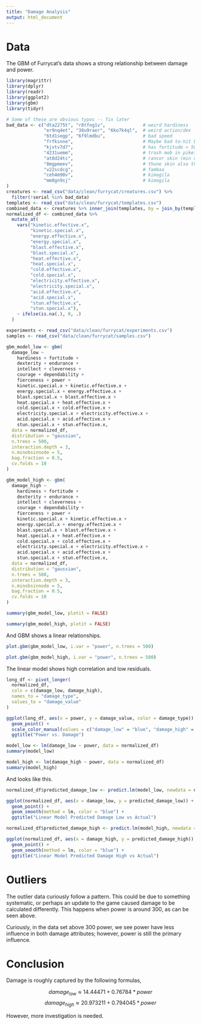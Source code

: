 ```yaml
---
title: "Damage Analysis"
output: html_document
---
```


# Data

The GBM of Furrycat's data shows a strong relationship between damage and power.


```r
library(magrittr)
library(dplyr)
library(readr)
library(ggplot2)
library(gbm)
library(tidyr)

# Some of these are obvious typos -- fix later
bad_data <- c("dta2275t", "r8tfng1v",              # weird hardiness
              "er9nq4et", "38u9raer", "6ko7k4ql",  # weird action/dex
              "6td1segp", "6f9lmdbu",              # bad speed
              "frfksnne",                          # Maybe bad to-hit but interesting...
              "kjvtv7d7",                          # has fortitude < 500 AND light armor?
              "4231uemm",                          # trash mob in piket skin (min cl 25) that throws off CL calculations
              "at8d24tc",                          # rancor skin (min cl 35) also throwing off cl calculations
              "8mgpmeev",                          # thune skin also throwing off cl
              "v22scdcg",                          # fambaa
              "ceh4m90v",                          # kimogila
              "mm8gn9sj"                           # kimogila
)
creatures <- read_csv("data/clean/furrycat/creatures.csv") %>%
  filter(!serial %in% bad_data)
templates <- read_csv("data/clean/furrycat/templates.csv")
combined_data <- creatures %>% inner_join(templates, by = join_by(template_id == serial))
normalized_df <- combined_data %>%
  mutate_at(
    vars("kinetic.effective.x",
         "kinetic.special.x",
         "energy.effective.x",
         "energy.special.x",
         "blast.effective.x",
         "blast.special.x",
         "heat.effective.x",
         "heat.special.x",
         "cold.effective.x",
         "cold.special.x",
         "electricity.effective.x",
         "electricity.special.x",
         "acid.effective.x",
         "acid.special.x",
         "stun.effective.x",
         "stun.special.x"),
    ~ ifelse(is.na(.), 0, .)
  )

experiments <- read_csv("data/clean/furrycat/experiments.csv")
samples <- read_csv("data/clean/furrycat/samples.csv")
```

```r
gbm_model_low <- gbm(
  damage_low ~     
    hardiness + fortitude +
    dexterity + endurance +
    intellect + cleverness +
    courage + dependability +
    fierceness + power +
    kinetic.special.x + kinetic.effective.x +
    energy.special.x + energy.effective.x +
    blast.special.x + blast.effective.x +
    heat.special.x + heat.effective.x +
    cold.special.x + cold.effective.x +
    electricity.special.x + electricity.effective.x +
    acid.special.x + acid.effective.x +
    stun.special.x + stun.effective.x,
  data = normalized_df,
  distribution = "gaussian",
  n.trees = 500,
  interaction.depth = 3,
  n.minobsinnode = 5,
  bag.fraction = 0.5,
  cv.folds = 10
)

gbm_model_high <- gbm(
  damage_high ~ 
    hardiness + fortitude +
    dexterity + endurance +
    intellect + cleverness +
    courage + dependability +
    fierceness + power +
    kinetic.special.x + kinetic.effective.x +
    energy.special.x + energy.effective.x +
    blast.special.x + blast.effective.x +
    heat.special.x + heat.effective.x +
    cold.special.x + cold.effective.x +
    electricity.special.x + electricity.effective.x +
    acid.special.x + acid.effective.x +
    stun.special.x + stun.effective.x,
  data = normalized_df,
  distribution = "gaussian",
  n.trees = 500,
  interaction.depth = 3,
  n.minobsinnode = 5,
  bag.fraction = 0.5,
  cv.folds = 10
)

```

```r
summary(gbm_model_low, plotit = FALSE)
```


```r
summary(gbm_model_high, plotit = FALSE)
```


And GBM shows a linear relationships.

```r
plot.gbm(gbm_model_low, i.var = "power", n.trees = 500)
```

```r
plot.gbm(gbm_model_high, i.var = "power", n.trees = 500)
```

The linear model shows high correlation and low residuals.

```r
long_df <- pivot_longer(
  normalized_df,
  cols = c(damage_low, damage_high),
  names_to = "damage_type",
  values_to = "damage_value"
)

ggplot(long_df, aes(x = power, y = damage_value, color = damage_type)) +
  geom_point() +
  scale_color_manual(values = c("damage_low" = "blue", "damage_high" = "red")) +
  ggtitle("Power vs. Damage")
```

```r
model_low <- lm(damage_low ~ power, data = normalized_df)
summary(model_low)
```
```r
model_high <- lm(damage_high ~ power, data = normalized_df)
summary(model_high)
```

And looks like this.


```r
normalized_df$predicted_damage_low <- predict.lm(model_low, newdata = normalized_df)

ggplot(normalized_df, aes(x = damage_low, y = predicted_damage_low)) +
  geom_point() +
  geom_smooth(method = lm, color = "blue") +
  ggtitle("Linear Model Predicted Damage Low vs Actual")

```



```r
normalized_df$predicted_damage_high <- predict.lm(model_high, newdata = normalized_df)

ggplot(normalized_df, aes(x = damage_high, y = predicted_damage_high)) +
  geom_point() +
  geom_smooth(method = lm, color = "blue") +
  ggtitle("Linear Model Predicted Damage High vs Actual")

```

# Outliers

The outlier data curiously follow a pattern. This could be due to something systematic, or perhaps an update to the game caused damage to be calculated differently. This happens when power is around 300, as can be seen above.

Curiously, in the data set above 300 power, we see power have less influence in both damage attributes; however, power is still the primary influence.

# Conclusion

Damage is roughly captured by the following formulas, 

$$
damage_{low} \approx 14.44471 + 0.76784 * power
$$
$$
damage_{high} \approx 20.973211 + 0.794045 * power
$$ 

However, more investigation is needed.
